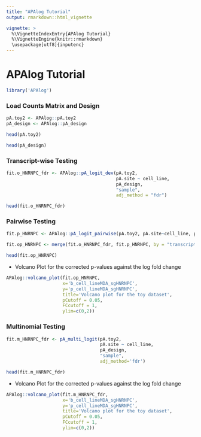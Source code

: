 ```yaml
---
title: "APAlog Tutorial"
output: rmarkdown::html_vignette

vignette: >
  %\VignetteIndexEntry{APAlog Tutorial}
  %\VignetteEngine{knitr::rmarkdown}
  \usepackage[utf8]{inputenc}
---
```


# APAlog Tutorial

```r
library('APAlog')
```

### Load Counts Matrix and Design

```r
pA.toy2 <- APAlog::pA.toy2
pA_design <- APAlog::pA_design
```

```r
head(pA.toy2)
```

```r
head(pA_design)
```

### Transcript-wise Testing

```r
fit.o_HNRNPC_fdr <- APAlog::pA_logit_dev(pA.toy2,
                                         pA.site ~ cell_line,
                                         pA_design,
                                         "sample",  
                                         adj_method = "fdr")
```

```r
head(fit.o_HNRNPC_fdr)
```

### Pairwise Testing

```r
fit.p_HNRNPC <- APAlog::pA_logit_pairwise(pA.toy2, pA.site~cell_line, pA_design, "sample")
```

```r
fit.op_HNRNPC <- merge(fit.o_HNRNPC_fdr, fit.p_HNRNPC, by = "transcript")
```

```r
head(fit.op_HNRNPC)
```

- Volcano Plot for the corrected p-values against the log fold change

```r
APAlog::volcano_plot(fit.op_HNRNPC,
                     x='b_cell_lineMDA_sgHNRNPC',
                     y='p_cell_lineMDA_sgHNRNPC',
                     title='Volcano plot for the toy dataset',
                     pCutoff = 0.05,
                     FCcutoff = 1,
                     ylim=c(0,2))
```

### Multinomial Testing

```r
fit.m_HNRNPC_fdr <- pA_multi_logit(pA.toy2,
                                   pA.site ~ cell_line,
                                   pA_design,
                                   "sample",
                                   adj_method='fdr')
```

```r
head(fit.m_HNRNPC_fdr)
```

- Volcano Plot for the corrected p-values against the log fold change

```r
APAlog::volcano_plot(fit.m_HNRNPC_fdr,
                     x='b_cell_lineMDA_sgHNRNPC',
                     y='p_cell_lineMDA_sgHNRNPC',
                     title='Volcano plot for the toy dataset',
                     pCutoff = 0.05,
                     FCcutoff = 1,
                     ylim=c(0,2))
```
